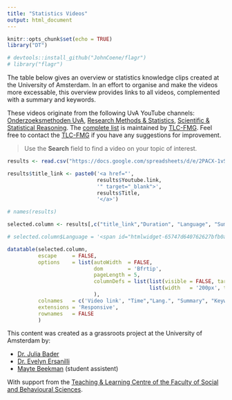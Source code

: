 ```yaml
---
title: "Statistics Videos"
output: html_document
---
```


```r
knitr::opts_chunk$set(echo = TRUE)
library("DT")

# devtools::install_github("JohnCoene/flagr")
# library("flagr")
```

The table below gives an overview or statistics knowledge clips created at the University of Amsterdam. In an effort to organise and make the videos more excessable, this overview provides links to all videos, complemented with a summary and keywords.

These videos originate from the following UvA YouTube channels: [Onderzoeksmethoden UvA](https://www.youtube.com/channel/UC3RJrU7HbOdqWX2eHNZ8i7A), [Research Methods & Statistics](https://www.youtube.com/channel/UCcjogDXLLQCMtpGvQTNZrOg), [Scientific & Statistical Reasoning](https://www.youtube.com/channel/UCt9z-wt6x8TbgJWCCSges8w). The [complete list](https://docs.google.com/spreadsheets/d/e/2PACX-1vSlE5LD2CN1cKgbrhBjAseRQfs-ic8nWzSjvDIHNYU4Eh9J56hsielJulXm9xdmsQ/pub?gid=353127445&single=true&output=csv) is maintained by <a href="mailto:tlc-fmg@uva.nl">TLC-FMG</a>. Feel free to contact the <a href="mailto:tlc-fmg@uva.nl">TLC-FMG</a> if you have any suggestions for improvement.

> Use the **Search** field to find a video on your topic of interest. 

```r
results <- read.csv("https://docs.google.com/spreadsheets/d/e/2PACX-1vSlE5LD2CN1cKgbrhBjAseRQfs-ic8nWzSjvDIHNYU4Eh9J56hsielJulXm9xdmsQ/pub?gid=353127445&single=true&output=csv")

results$title_link <- paste0('<a href="', 
                             results$Youtube.link,
                             '" target="_blank">',
                             results$Title,
                             '</a>')

# names(results)

selected.column <- results[,c("title_link","Duration", "Language", "Summary", "English.keywords", "Dutch.keywords")]

# selected.column$Language = '<span id="htmlwidget-65747d640762627bfb0a" class="flag-icon flagr html-widget html-widget-static-bound flag-icon-uk"></span>'

datatable(selected.column, 
          escape     = FALSE,
          options    = list(autoWidth  = FALSE,
                            dom        = 'Bfrtip',
                            pageLength = 5,
                            columnDefs = list(list(visible = FALSE, targets = c(4,5)),
                                              list(width   = '200px', targets = c(0)))
                            ),
          colnames   = c('Video link', "Time","Lang.", "Summary", "Keywords EN", "Keywords NL"),
          extensions = 'Responsive',
          rownames   = FALSE
          )
```

This content was created as a grassroots project at the University of Amsterdam by:

* [Dr. Julia Bader](https://www.uva.nl/profiel/b/a/j.bader2/j.bader2.html)
* [Dr. Evelyn Ersanilli](https://www.uva.nl/profiel/e/r/e.f.ersanilli/e.f.ersanilli.html)
* [Mayte Beekman]( https://www.linkedin.com/in/mayte-beekman/) (student assistent)


With support from the [Teaching & Learning Centre of the Faculty of Social and Behavioural Sciences](http://tlc.uva.nl/en/article-faculty/fmg-en/).